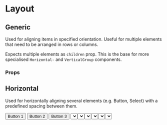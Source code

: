 
# Layout

## Generic

Used for aligning items in specified orientation. Useful for multiple elements that need to be arranged in rows or columns.

Expects multiple elements as `children` prop. This is the base for more specialised `Horizontal-` and `VerticalGroup` components.

### Props

<ArgsTypes of={Layout} />

## Horizontal

Used for horizontally aligning several elements (e.g. Button, Select) with a predefined spacing between them.

<Preview>
  <HorizontalGroup>
    <Button>Button 1</Button>
    <Button>Button 2</Button>
    <Button>Button 3</Button>
  </HorizontalGroup>
</Preview>
<Preview>
  <HorizontalGroup>
    <Select
      width={25}
      onChange={() => {}}
      options={[
        { value: 1, label: 'Option 1' },
        { value: 2, label: 'Option 2' },
      ]}
    />
    <Select
      width={25}
      onChange={() => {}}
      options={[
        { value: 1, label: 'Option 1' },
        { value: 2, label: 'Option 2' },
      ]}
    />
    <Select
      width={25}
      onChange={() => {}}
      options={[
        { value: 1, label: 'Option 1' },
        { value: 2, label: 'Option 2' },
      ]}
    />
  </HorizontalGroup>
</Preview>

## Vertical

Used for vertically aligning several elements (e.g. Button, Select) with a predefined spacing between them.

<Preview>
  <VerticalGroup>
    <Button>Button 1</Button>
    <Button>Button 2</Button>
    <Button>Button 3</Button>
  </VerticalGroup>
</Preview>
<Preview>
  <VerticalGroup justify="center">
    <Select
      width={25}
      onChange={() => {}}
      options={[
        { value: 1, label: 'Option 1' },
        { value: 2, label: 'Option 2' },
      ]}
    />
    <Select
      width={25}
      onChange={() => {}}
      options={[
        { value: 1, label: 'Option 1' },
        { value: 2, label: 'Option 2' },
      ]}
    />
    <Select
      width={25}
      onChange={() => {}}
      options={[
        { value: 1, label: 'Option 1' },
        { value: 2, label: 'Option 2' },
      ]}
    />
  </VerticalGroup>
</Preview>
